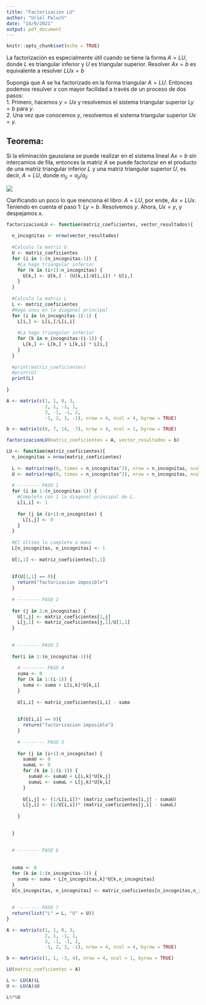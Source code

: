 ```yaml
---
title: "Factorizacion LU"
author: "Uriel Paluch"
date: "14/9/2021"
output: pdf_document
---
```


```r
knitr::opts_chunk$set(echo = TRUE)
```

La factorización es especialmente útil cuando se tiene la forma $A = LU$, donde $L$ es triangular inferior y $U$ es triangular superior. Resolver $Ax = b$ es equivalente a resolver $LUx = b$

Suponga que $A$ se ha factorizado en la forma triangular $A = LU$. Entonces podemos resulver $x$ con mayor facilidad a través de un proceso de dos pasos:\
1. Primero, hacemos $y = Ux$ y resolvemos el sistema triangular superior $Ly = b$ para $y$.\
2. Una vez que conocemos $y$, resolvemos el sistema triangular superior $Ux = y$.

## Teorema:

Si la eliminación gaussiana se puede realizar en el sistema lineal $Ax = b$ sin intercamios de fila, entonces la matriz $A$ se puede factorizar en el producto de una matriz triangular inferior $L$ y una matriz triangular superior $U$, es decir, $A = LU$, donde $m_{ji} = a_{ji} / a_{ii}$

![](img/LU.png)

Clarificando un poco lo que menciona el libro: $A = LU$, por ende, $Ax = LUx$. Teniendo en cuenta el paso 1: $Ly = b$. Resolvemos $y$. Ahora, $Ux = y$, y despejamos x.

```r

factorizacionLU <- function(matriz_coeficientes, vector_resultados){
  
  n_incognitas <- nrow(vector_resultados)
  
  #Calculo la matriz U
  U <- matriz_coeficientes
  for (i in 1:(n_incognitas-1)) {
    #La hago triangular inferior
    for (k in (i+1):n_incognitas) {
      U[k,] <- U[k,] - (U[k,i]/U[i,i]) * U[i,]
    }
  }
  
  #Calculo la matriz L
  L <- matriz_coeficientes
  #Hago unos en la diagonal principal
  for (i in (n_incognitas-1):1) {
    L[i,] <- L[i,]/L[i,i]
    
    #La hago triangular inferior
    for (k in n_incognitas:(i-1)) {
      L[k,] <- L[k,] + L[k,i] * L[i,]
    }
  }
  
  #print(matriz_coeficientes)
  #print(U)
  print(L)
  
}

A <- matrix(c(1, 1, 0, 3,
              2, 1, -1, 1,
              3, -1, -1, 2,
              -1, 2, 3, -1), nrow = 4, ncol = 4, byrow = TRUE)

b <- matrix(c(8, 7, 14, -7), nrow = 4, ncol = 1, byrow = TRUE)

factorizacionLU(matriz_coeficientes = A, vector_resultados = b)

```

```r

LU <- function(matriz_coeficientes){
  n_incognitas = nrow(matriz_coeficientes)
  
  L <- matrix(rep(0, times = n_incognitas^2), nrow = n_incognitas, ncol = n_incognitas, byrow = TRUE)
  U <- matrix(rep(0, times = n_incognitas^2), nrow = n_incognitas, ncol = n_incognitas, byrow = TRUE)
  
  # -------- PASO 1
  for (i in 1:(n_incognitas-1)) {
    #Completo con 1 la diagonal principal de L.
    L[i,i] <- 1
    
    for (j in (i+1):n_incognitas) {
      L[i,j] <- 0
    }
  }
  
  #El último lo completo a mano
  L[n_incognitas, n_incognitas] <- 1
  
  U[1,1] <- matriz_coeficientes[1,1]
  
  
  if(U[1,1] == 0){
    return("factorizacion imposible")
  }
  
  # -------- PASO 2
  
  for (j in 2:n_incognitas) {
    U[1,j] <- matriz_coeficientes[1,j]
    L[j,1] <- matriz_coeficientes[j,1]/U[1,1]
  }
  
  
  # -------- PASO 3
  
  for(i in 2:(n_incognitas-1)){
    
    # -------- PASO 4
    suma <- 0
    for (k in 1:(i-1)) {
      suma <- suma + L[i,k]*U[k,i]
    }
    
    U[i,i] <- matriz_coeficientes[i,i] - suma
    
    
    if(U[i,i] == 0){
      return("factorizacion imposible")
    }
    
    # -------- PASO 5
    
    for (j in (i+1):n_incognitas) {
      sumaU <- 0
      sumaL <- 0
      for (k in 1:(i-1)) {
        sumaU <- sumaU + L[i,k]*U[k,j]
        sumaL <- sumaL + L[j,k]*U[k,i]
      }
      
      U[i,j] <- (1/L[i,i])* (matriz_coeficientes[i,j] - sumaU)
      L[j,i] <- (1/U[i,i])* (matriz_coeficientes[j,i] - sumaL)
      
    }
    
    
  }
  
  
  # -------- PASO 6
  
  
  suma <- 0
  for (k in 1:(n_incognitas-1)) {
    suma <- suma + L[n_incognitas,k]*U[k,n_incognitas]
  }
  U[n_incognitas, n_incognitas] <- matriz_coeficientes[n_incognitas,n_incognitas] - suma
  
  
  # -------- PASO 7
  return(list("L" = L, "U" = U))
}

A <- matrix(c(1, 1, 0, 3,
              2, 1, -1, 1,
              3, -1, -1, 2,
              -1, 2, 3, -1), nrow = 4, ncol = 4, byrow = TRUE)

b <- matrix(c(1, 1, -3, 4), nrow = 4, ncol = 1, byrow = TRUE)

LU(matriz_coeficientes = A)

L <- LU(A)$L
U <- LU(A)$U

L%*%U


```
